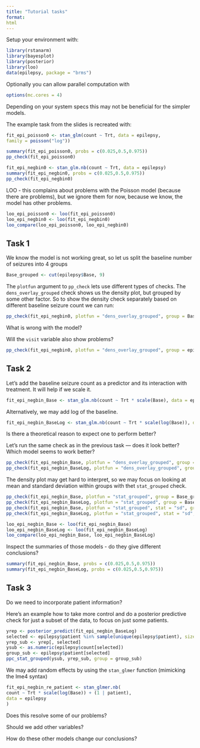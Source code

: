 ```yaml
---
title: "Tutorial tasks"
format: 
html
---
```



Setup your environment with:

```r
library(rstanarm)
library(bayesplot)
library(posterior)
library(loo)
data(epilepsy, package = "brms")
```

Optionally you can allow parallel computation with

```r
options(mc.cores = 4) 
```


Depending on your system specs this may not be beneficial for the simpler models.

The example task from the slides is recreated with:

```r
fit_epi_poisson0 <- stan_glm(count ~ Trt, data = epilepsy,
family = poisson("log"))

summary(fit_epi_poisson0, probs = c(0.025,0.5,0.975))
pp_check(fit_epi_poisson0)

```

```r
fit_epi_negbin0 <- stan_glm.nb(count ~ Trt, data = epilepsy)
summary(fit_epi_negbin0, probs = c(0.025,0.5,0.975))
pp_check(fit_epi_negbin0)
```

LOO - this complains about problems with the Poisson model (because there are problems), but we ignore them for now, because we know, the model has other problems.

```r
loo_epi_poisson0 <- loo(fit_epi_poisson0)
loo_epi_negbin0 <- loo(fit_epi_negbin0)
loo_compare(loo_epi_poisson0, loo_epi_negbin0)

```


## Task 1

We know the model is not working great, so let us split the baseline number
of seizures into 4 groups

```r
Base_grouped <- cut(epilepsy$Base, 9)
```


The `plotfun` argument to `pp_check` lets use different types of checks.
The `dens_overlay_grouped` check shows us the density plot, but grouped by
some other factor. So to show the density check separately based on different baseline 
seizure count we can run:

```r
pp_check(fit_epi_negbin0, plotfun = "dens_overlay_grouped", group = Base_grouped)
```

What is wrong with the model?

Will the `visit` variable also show problems?

```r
pp_check(fit_epi_negbin0, plotfun = "dens_overlay_grouped", group = epilepsy$visit)
```


## Task 2

Let's add the baseline seizure count as a predictor and its interaction with treatment. It will help if we scale it. 


```r
fit_epi_negbin_Base <- stan_glm.nb(count ~ Trt * scale(Base), data = epilepsy)
```

Alternatively, we may add log of the baseline. 

```r
fit_epi_negbin_BaseLog <- stan_glm.nb(count ~ Trt * scale(log(Base)), data = epilepsy)
```

Is there a theoretical reason to expect one to perform better?

Let's run the same check as in the previous task --- does it look better? Which
model seems to work better?

```r
pp_check(fit_epi_negbin_Base, plotfun = "dens_overlay_grouped", group = Base_grouped)
pp_check(fit_epi_negbin_BaseLog, plotfun = "dens_overlay_grouped", group = Base_grouped)
```

The density plot may get hard to interpret, so we may focus on looking at mean and standard deviation within groups with
thet `stat_grouped` check.

```r
pp_check(fit_epi_negbin_Base, plotfun = "stat_grouped", group = Base_grouped)
pp_check(fit_epi_negbin_BaseLog, plotfun = "stat_grouped", group = Base_grouped)
pp_check(fit_epi_negbin_Base, plotfun = "stat_grouped", stat = "sd", group = Base_grouped)
pp_check(fit_epi_negbin_BaseLog, plotfun = "stat_grouped", stat = "sd", group = Base_grouped)

```



```r
loo_epi_negbin_Base <- loo(fit_epi_negbin_Base)
loo_epi_negbin_BaseLog <- loo(fit_epi_negbin_BaseLog)
loo_compare(loo_epi_negbin_Base, loo_epi_negbin_BaseLog)
```


Inspect the summaries of those models - do they give different conclusions?

```r
summary(fit_epi_negbin_Base, probs = c(0.025,0.5,0.975))
summary(fit_epi_negbin_BaseLog, probs = c(0.025,0.5,0.975))
```


## Task 3 

Do we need to incorporate patient information? 

Here's an example how to take more control and do a posterior predictive check for just a subset of the data,
to focus on just some patients.

```r
yrep <- posterior_predict(fit_epi_negbin_BaseLog)
selected <- epilepsy$patient %in% sample(unique(epilepsy$patient), size = 20) 
yrep_sub <- yrep[, selected]
ysub <- as.numeric(epilepsy$count[selected])
group_sub <- epilepsy$patient[selected]
ppc_stat_grouped(ysub, yrep_sub, group = group_sub)
```


We may add random effects by using the `stan_glmer` function (mimicking the lme4 syntax)

```r
fit_epi_negbin_re_patient <- stan_glmer.nb(
count ~ Trt * scale(log(Base)) + (1 | patient),
data = epilepsy
)
```

Does this resolve some of our problems?

Should we add other variables?

How do these other models change our conclusions?